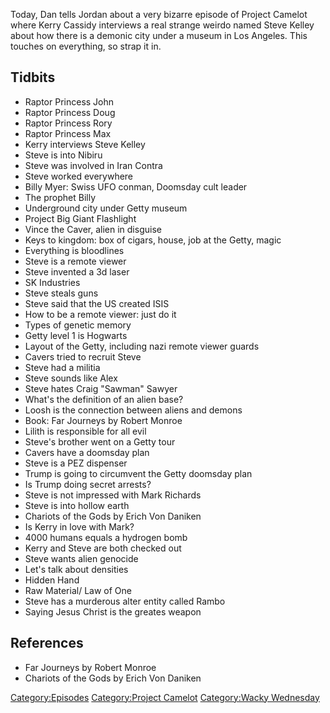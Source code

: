 {{Episode
    | title           = Loosh and Let Live
    | caption         = [https://knowledgefight.libsyn.com/knowledge-fight-loosh-and-let-live Listen to this episode on Libsyn]
    | episodeNumber   = 171
    | length          = 02:51:31
    | airDate         = June 20, 2018
    | episodeType     = [[:Category:Project Camelot|Project Camelot]], [[:Category:Wacky Wednesday|Wacky Wednesday]]
    | appearance      = [[Raptor Princess John]], [[Raptor Princess Doug]], [[Raptor Princess Rory]], [[Raptor Princess Max]], [[Kerry Cassidy]], [[Steve Kelley]], [[Billy Myer]], [[Vince The Caver]], [[Mark Richards]], [[Erich Von Daniken]]
    | oocDrop         = Jedi work is more than just killing
    | previousEpisode = [[170: Live In Austin]]
    | nextEpisode     = [[172: June 11, 2013]]
}}

{{Stub}}

Today, Dan tells Jordan about a very bizarre episode of Project Camelot where Kerry Cassidy interviews a real strange weirdo named Steve Kelley about how there is a demonic city under a museum in Los Angeles. This touches on everything, so strap it in.

==Tidbits==

*Raptor Princess John
*Raptor Princess Doug
*Raptor Princess Rory
*Raptor Princess Max
*Kerry interviews Steve Kelley
*Steve is into Nibiru
*Steve was involved in Iran Contra
*Steve worked everywhere
*Billy Myer: Swiss UFO conman, Doomsday cult leader
*The prophet Billy
*Underground city under Getty museum
*Project Big Giant Flashlight
*Vince the Caver, alien in disguise
*Keys to kingdom: box of cigars, house, job at the Getty, magic
*Everything is bloodlines
*Steve is a remote viewer
*Steve invented a 3d laser
*SK Industries
*Steve steals guns
*Steve said that the US created ISIS
*How to be a remote viewer: just do it
*Types of genetic memory
*Getty level 1 is Hogwarts
*Layout of the Getty, including nazi remote viewer guards
*Cavers tried to recruit Steve
*Steve had a militia
*Steve sounds like Alex
*Steve hates Craig "Sawman" Sawyer
*What's the definition of an alien base?
*Loosh is the connection between aliens and demons
*Book: Far Journeys by Robert Monroe
*Lilith is responsible for all evil
*Steve's brother went on a Getty tour
*Cavers have a doomsday plan
*Steve is a PEZ dispenser
*Trump is going to circumvent the Getty doomsday plan
*Is Trump doing secret arrests?
*Steve is not impressed with Mark Richards
*Steve is into hollow earth
*Chariots of the Gods by Erich Von Daniken
*Is Kerry in love with Mark?
*4000 humans equals a hydrogen bomb
*Kerry and Steve are both checked out
*Steve wants alien genocide
*Let's talk about densities
*Hidden Hand
*Raw Material/ Law of One
*Steve has a murderous alter entity called Rambo
*Saying Jesus Christ is the greates weapon

==References==

*Far Journeys by Robert Monroe
*Chariots of the Gods by Erich Von Daniken

[[Category:Episodes]]
[[Category:Project Camelot]]
[[Category:Wacky Wednesday]]